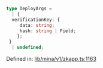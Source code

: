 ```ts
type DeployArgs = 
  | {
  verificationKey: {
     data: string;
     hash: string | Field;
    };
 }
  | undefined;
```

Defined in: [lib/mina/v1/zkapp.ts:1163](https://github.com/o1-labs/o1js/blob/46b9772d07785397c4bd76a102bc9f6730d321bb/src/lib/mina/v1/zkapp.ts#L1163)
